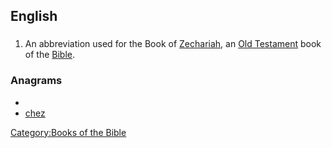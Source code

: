 ==English==

==={{abbreviation}}===
{{en-abbr}}

# {{biblical}} An abbreviation used for the Book of [[Zechariah]], an [[Old Testament]] book of the [[Bible]]. 

===Anagrams===
* {{alphagram|cehz}}
* [[chez#English|chez]]


[[Category:Books of the Bible]]